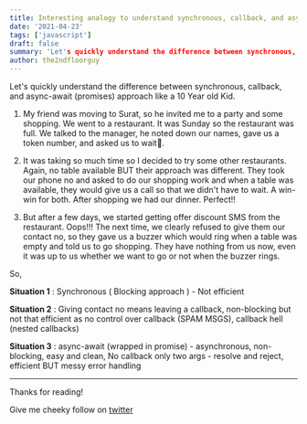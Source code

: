 ```yaml
---
title: Interesting analogy to understand synchronous, callback, and async-await (promises) approach like I am 10 Y Kid 🧒
date: '2021-04-23'
tags: ['javascript']
draft: false
summary: 'Let's quickly understand the difference between synchronous, callback, and async-await (promises) approach like a 10 Year old Kid.'
author: the2ndfloorguy
---
```


Let's quickly understand the difference between synchronous, callback, and async-await (promises) approach like a 10 Year old Kid.
 
1. My friend was moving to Surat, so he invited me to a party and some shopping. We went to a restaurant. It was Sunday so the restaurant was full. We talked to the manager, he noted down our names, gave us a token number, and asked us to wait🥺.

2. It was taking so much time so I decided to try some other restaurants. Again, no table available BUT their approach was different. They took our phone no and asked to do our shopping work and when a table was available, they would give us a call so that we didn't have to wait. A win-win for both. After shopping we had our dinner. Perfect!!

3. But after a few days, we started getting offer discount SMS from the restaurant. Oops!!! The next time, we clearly refused to give them our contact no, so they gave us a buzzer which would ring when a table was empty and told us to go shopping. They have nothing from us now, even it was up to us whether we want to go or not when the buzzer rings.

So,

**Situation 1** : Synchronous ( Blocking approach ) - Not efficient

**Situation 2** : Giving contact no means leaving a callback, non-blocking but not that efficient as no control over callback (SPAM MSGS), callback hell (nested callbacks)

**Situation 3** : async-await (wrapped in promise) - asynchronous, non-blocking, easy and clean, No callback only two args - resolve and reject, efficient BUT messy error handling

<hr>

Thanks for reading!

Give me cheeky follow on [twitter](https://twitter.com/the2ndfloorguy)